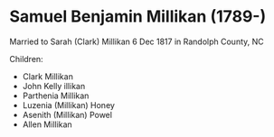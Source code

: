 

# Samuel Benjamin Millikan (1789-)

Married to Sarah (Clark) Millikan 6 Dec 1817 in Randolph County, NC

Children:

- Clark Millikan
- John Kelly illikan
- Parthenia Millikan
- Luzenia (Millikan) Honey
- Asenith (Millikan) Powel
- Allen Millikan

